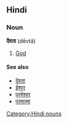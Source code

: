 ==Hindi==
===Noun===
'''दैवता''' (dēvtā)
#[[God]]
====See also====
*[[देवता]]
*[[ईश्वर]]
*[[परमेश्वर]]
*[[परमात्मा]]
[[Category:Hindi nouns]]